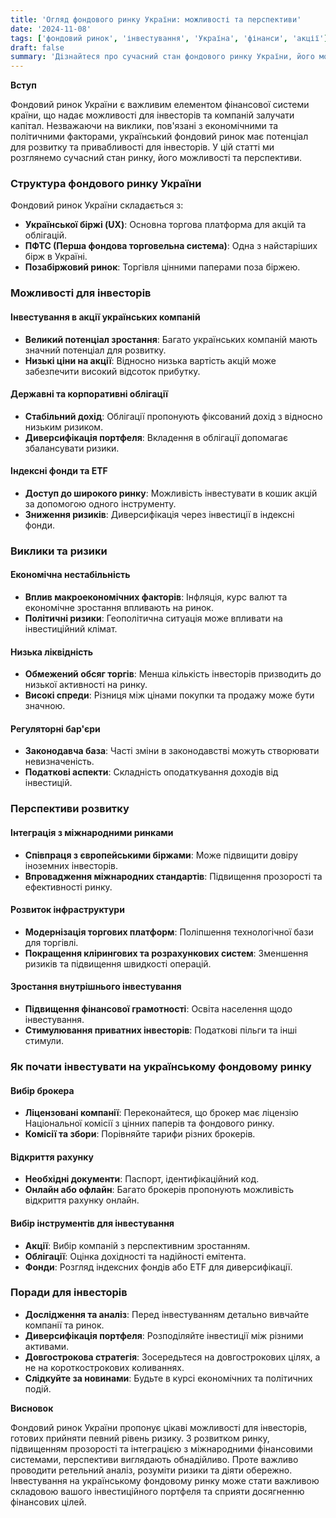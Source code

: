 ```yaml
---
title: 'Огляд фондового ринку України: можливості та перспективи'
date: '2024-11-08'
tags: ['фондовий ринок', 'інвестування', 'Україна', 'фінанси', 'акції']
draft: false
summary: 'Дізнайтеся про сучасний стан фондового ринку України, його можливості та перспективи. Інформація для інвесторів, які планують вкладати в українські акції та цінні папери.'
---
```


**Вступ**

Фондовий ринок України є важливим елементом фінансової системи країни, що надає можливості для інвесторів та компаній залучати капітал. Незважаючи на виклики, пов'язані з економічними та політичними факторами, український фондовий ринок має потенціал для розвитку та привабливості для інвесторів. У цій статті ми розглянемо сучасний стан ринку, його можливості та перспективи.

### Структура фондового ринку України

Фондовий ринок України складається з:

- **Української біржі (UX)**: Основна торгова платформа для акцій та облігацій.
- **ПФТС (Перша фондова торговельна система)**: Одна з найстаріших бірж в Україні.
- **Позабіржовий ринок**: Торгівля цінними паперами поза біржею.

### Можливості для інвесторів

#### Інвестування в акції українських компаній

- **Великий потенціал зростання**: Багато українських компаній мають значний потенціал для розвитку.
- **Низькі ціни на акції**: Відносно низька вартість акцій може забезпечити високий відсоток прибутку.

#### Державні та корпоративні облігації

- **Стабільний дохід**: Облігації пропонують фіксований дохід з відносно низьким ризиком.
- **Диверсифікація портфеля**: Вкладення в облігації допомагає збалансувати ризики.

#### Індексні фонди та ETF

- **Доступ до широкого ринку**: Можливість інвестувати в кошик акцій за допомогою одного інструменту.
- **Зниження ризиків**: Диверсифікація через інвестиції в індексні фонди.

### Виклики та ризики

#### Економічна нестабільність

- **Вплив макроекономічних факторів**: Інфляція, курс валют та економічне зростання впливають на ринок.
- **Політичні ризики**: Геополітична ситуація може впливати на інвестиційний клімат.

#### Низька ліквідність

- **Обмежений обсяг торгів**: Менша кількість інвесторів призводить до низької активності на ринку.
- **Високі спреди**: Різниця між цінами покупки та продажу може бути значною.

#### Регуляторні бар'єри

- **Законодавча база**: Часті зміни в законодавстві можуть створювати невизначеність.
- **Податкові аспекти**: Складність оподаткування доходів від інвестицій.

### Перспективи розвитку

#### Інтеграція з міжнародними ринками

- **Співпраця з європейськими біржами**: Може підвищити довіру іноземних інвесторів.
- **Впровадження міжнародних стандартів**: Підвищення прозорості та ефективності ринку.

#### Розвиток інфраструктури

- **Модернізація торгових платформ**: Поліпшення технологічної бази для торгівлі.
- **Покращення клірингових та розрахункових систем**: Зменшення ризиків та підвищення швидкості операцій.

#### Зростання внутрішнього інвестування

- **Підвищення фінансової грамотності**: Освіта населення щодо інвестування.
- **Стимулювання приватних інвесторів**: Податкові пільги та інші стимули.

### Як почати інвестувати на українському фондовому ринку

#### Вибір брокера

- **Ліцензовані компанії**: Переконайтеся, що брокер має ліцензію Національної комісії з цінних паперів та фондового ринку.
- **Комісії та збори**: Порівняйте тарифи різних брокерів.

#### Відкриття рахунку

- **Необхідні документи**: Паспорт, ідентифікаційний код.
- **Онлайн або офлайн**: Багато брокерів пропонують можливість відкриття рахунку онлайн.

#### Вибір інструментів для інвестування

- **Акції**: Вибір компаній з перспективним зростанням.
- **Облігації**: Оцінка дохідності та надійності емітента.
- **Фонди**: Розгляд індексних фондів або ETF для диверсифікації.

### Поради для інвесторів

- **Дослідження та аналіз**: Перед інвестуванням детально вивчайте компанії та ринок.
- **Диверсифікація портфеля**: Розподіляйте інвестиції між різними активами.
- **Довгострокова стратегія**: Зосередьтеся на довгострокових цілях, а не на короткострокових коливаннях.
- **Слідкуйте за новинами**: Будьте в курсі економічних та політичних подій.

**Висновок**

Фондовий ринок України пропонує цікаві можливості для інвесторів, готових прийняти певний рівень ризику. З розвитком ринку, підвищенням прозорості та інтеграцією з міжнародними фінансовими системами, перспективи виглядають обнадійливо. Проте важливо проводити ретельний аналіз, розуміти ризики та діяти обережно. Інвестування на українському фондовому ринку може стати важливою складовою вашого інвестиційного портфеля та сприяти досягненню фінансових цілей.
